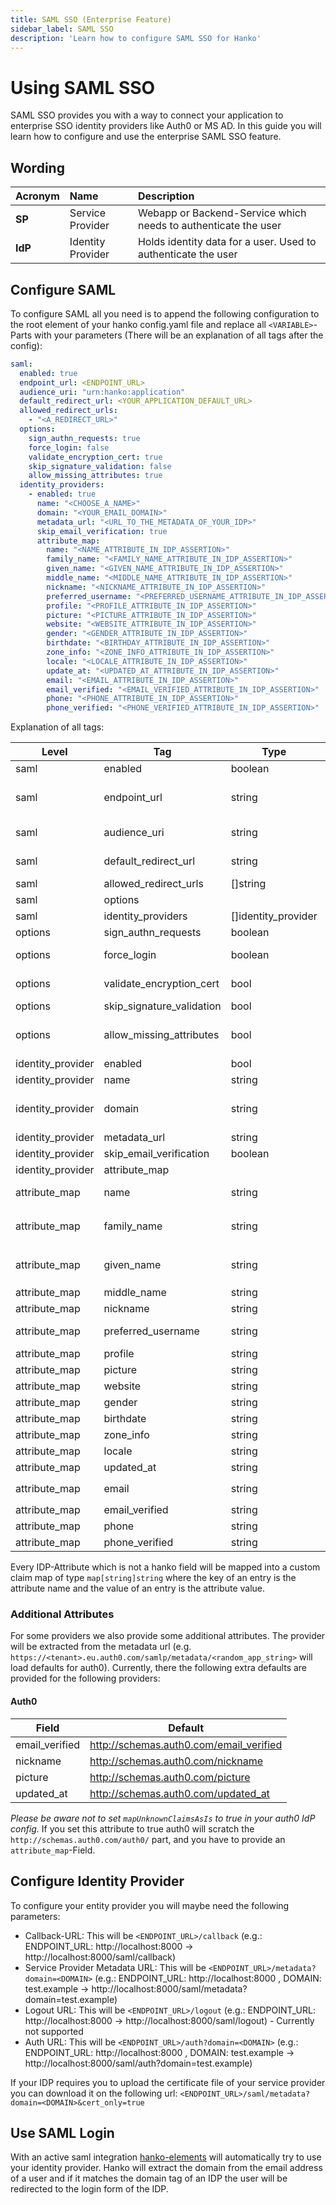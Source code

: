 ```yaml
---
title: SAML SSO (Enterprise Feature)
sidebar_label: SAML SSO
description: 'Learn how to configure SAML SSO for Hanko'
---
```



# Using SAML SSO

SAML SSO provides you with a way to connect your application to enterprise SSO identity providers like Auth0 or MS AD.
In this guide you will learn how to configure and use the enterprise SAML SSO feature.

## Wording

| Acronym | Name              | Description                                                    |
|:--------|:------------------|:---------------------------------------------------------------|
| **SP**  | Service Provider  | Webapp or Backend-Service which needs to authenticate the user |
| **IdP** | Identity Provider | Holds identity data for a user. Used to authenticate the user  |

## Configure SAML

To configure SAML all you need is to append the following configuration to the root element of your hanko config.yaml file
and replace all `<VARIABLE>`-Parts with your parameters (There will be an explanation of all tags after the config):

``` yaml showLineNumbers
saml:
  enabled: true
  endpoint_url: <ENDPOINT_URL>
  audience_uri: "urn:hanko:application"
  default_redirect_url: <YOUR_APPLICATION_DEFAULT_URL>
  allowed_redirect_urls:
    - "<A_REDIRECT_URL>"
  options:
    sign_authn_requests: true
    force_login: false
    validate_encryption_cert: true
    skip_signature_validation: false
    allow_missing_attributes: true
  identity_providers:
    - enabled: true
      name: "<CHOOSE_A_NAME>"
      domain: "<YOUR_EMAIL_DOMAIN>"
      metadata_url: "<URL_TO_THE_METADATA_OF_YOUR_IDP>"
      skip_email_verification: true
      attribute_map:
        name: "<NAME_ATTRIBUTE_IN_IDP_ASSERTION>"
        family_name: "<FAMILY_NAME_ATTRIBUTE_IN_IDP_ASSERTION>"
        given_name: "<GIVEN_NAME_ATTRIBUTE_IN_IDP_ASSERTION>"
        middle_name: "<MIDDLE_NAME_ATTRIBUTE_IN_IDP_ASSERTION>"
        nickname: "<NICKNAME_ATTRIBUTE_IN_IDP_ASSERTION>"
        preferred_username: "<PREFERRED_USERNAME_ATTRIBUTE_IN_IDP_ASSERTION>"
        profile: "<PROFILE_ATTRIBUTE_IN_IDP_ASSERTION>"
        picture: "<PICTURE_ATTRIBUTE_IN_IDP_ASSERTION>"
        website: "<WEBSITE_ATTRIBUTE_IN_IDP_ASSERTION>"
        gender: "<GENDER_ATTRIBUTE_IN_IDP_ASSERTION>"
        birthdate: "<BIRTHDAY_ATTRIBUTE_IN_IDP_ASSERTION>"
        zone_info: "<ZONE_INFO_ATTRIBUTE_IN_IDP_ASSERTION>"
        locale: "<LOCALE_ATTRIBUTE_IN_IDP_ASSERTION>"
        update_at: "<UPDATED_AT_ATTRIBUTE_IN_IDP_ASSERTION>"
        email: "<EMAIL_ATTRIBUTE_IN_IDP_ASSERTION>"
        email_verified: "<EMAIL_VERIFIED_ATTRIBUTE_IN_IDP_ASSERTION>"
        phone: "<PHONE_ATTRIBUTE_IN_IDP_ASSERTION>"
        phone_verified: "<PHONE_VERIFIED_ATTRIBUTE_IN_IDP_ASSERTION>"
```

Explanation of all tags:

| Level             | Tag                       | Type                | Explanation                                                                                                                                                     |
|-------------------|---------------------------|---------------------|-----------------------------------------------------------------------------------------------------------------------------------------------------------------|
| saml              | enabled                   | boolean             | Enables or disabled the saml api endpoints. Default: false                                                                                                      |
| saml              | endpoint_url              | string              | URL at which the SAML endpoints like metadata, callback, etc. are available (e.g. `http://example.com/api`). Will be provided as metadata for IDP               |
| saml              | audience_uri              | string              | Audience identifier. Should be unique to your app. Will be provided as metadata for IDP                                                                         |
| saml              | default_redirect_url      | string              | URL to which to redirect in case of errors or when no allowed_redirect_url is provided                                                                          |
| saml              | allowed_redirect_urls     | []string            | Array of URLs to which hanko is allowed to redirect.                                                                                                            |
| saml              | options                   |                     | Optional feature toggles for service provider operations                                                                                                        |
| saml              | identity_providers        | []identity_provider | Array of Identity Providers                                                                                                                                     |
| options           | sign_authn_requests       | boolean             | Toggle for signing initial authn requests. Default: true                                                                                                        |
| options           | force_login               | boolean             | Forces the IDP to always show a login window for the user. Default: false                                                                                       |
| options           | validate_encryption_cert  | bool                | Check if the certificate used for the encryption of the IDP responses is valid. Default: true                                                                   |
| options           | skip_signature_validation | bool                | Skip checking if the signature of a IDP response is valid. Default: false                                                                                       |
| options           | allow_missing_attributes  | bool                | allows missing attributes (e.g. the IDP specifies an phone attribute in metadata but does not send it with a SAML Assertion Response). Default: false           |
| identity_provider | enabled                   | bool                | Activates or deactivates an identity provider. Default: false                                                                                                   |
| identity_provider | name                      | string              | Easy identifiable name of a provider                                                                                                                            |
| identity_provider | domain                    | string              | At login the domain will be extracted from the users email address and then used to identify the idp to use. This tag defines for which domain the idp is used. |
| identity_provider | metadata_url              | string              | public URL where the API can fetch the IDP metadata.                                                                                                            |
| identity_provider | skip_email_verification   | boolean             | Toggles if the email_verified attribute will be checked. Default: false                                                                                         |
| identity_provider | attribute_map             |                     | Map of Attributes                                                                                                                                               |
| attribute_map     | name                      | string              | Maps a SAML Assertion Attribute to the name field in HANKO. Default Value: `http://schemas.xmlsoap.org/ws/2005/05/identity/claims/name`                         |
| attribute_map     | family_name               | string              | Maps a SAML Assertion Attribute to the family name field in HANKO. Default Value: `http://schemas.xmlsoap.org/ws/2005/05/identity/claims/surname`               |
| attribute_map     | given_name                | string              | Maps a SAML Assertion Attribute to the given name field in HANKO. Default Value: `http://schemas.xmlsoap.org/ws/2005/05/identity/claims/givenname`              |
| attribute_map     | middle_name               | string              | Maps a SAML Assertion Attribute to the middle name field in HANKO.                                                                                              |
| attribute_map     | nickname                  | string              | Maps a SAML Assertion Attribute to the nickname field in HANKO.                                                                                                 |
| attribute_map     | preferred_username        | string              | Maps a SAML Assertion Attribute to the preferred_username field in HANKO.                                                                                       |
| attribute_map     | profile                   | string              | Maps a SAML Assertion Attribute to the profile field in HANKO.                                                                                                  |
| attribute_map     | picture                   | string              | Maps a SAML Assertion Attribute to the picture field in HANKO.                                                                                                  |
| attribute_map     | website                   | string              | Maps a SAML Assertion Attribute to the website field in HANKO.                                                                                                  |
| attribute_map     | gender                    | string              | Maps a SAML Assertion Attribute to the gender field in HANKO.                                                                                                   |
| attribute_map     | birthdate                 | string              | Maps a SAML Assertion Attribute to the birthdate field in HANKO.                                                                                                |
| attribute_map     | zone_info                 | string              | Maps a SAML Assertion Attribute to the zone_info field in HANKO.                                                                                                |
| attribute_map     | locale                    | string              | Maps a SAML Assertion Attribute to the locale field in HANKO.                                                                                                   |
| attribute_map     | updated_at                | string              | Maps a SAML Assertion Attribute to the updated_at field in HANKO.                                                                                               |
| attribute_map     | email                     | string              | Maps a SAML Assertion Attribute to the email field in HANKO. Default: `http://schemas.xmlsoap.org/ws/2005/05/identity/claims/emailaddress`                      |
| attribute_map     | email_verified            | string              | Maps a SAML Assertion Attribute to the email_verified field in HANKO.                                                                                           |
| attribute_map     | phone                     | string              | Maps a SAML Assertion Attribute to the phone field in HANKO.                                                                                                    |
| attribute_map     | phone_verified            | string              | Maps a SAML Assertion Attribute to the phone_verified field in HANKO.                                                                                           |

Every IDP-Attribute which is not a hanko field will be mapped into a custom claim map of type `map[string]string` where the key of an entry is the attribute name and the value of an entry is the attribute value.

### Additional Attributes
For some providers we also provide some additional attributes. The provider will be extracted from the metadata url (e.g. `https://<tenant>.eu.auth0.com/samlp/metadata/<random_app_string>` will load defaults for auth0).
Currently, there the following extra defaults are provided for the following providers:

#### Auth0
| Field          | Default                                 |
|----------------|-----------------------------------------|
| email_verified | http://schemas.auth0.com/email_verified |
| nickname       | http://schemas.auth0.com/nickname       |
| picture        | http://schemas.auth0.com/picture        |
| updated_at     | http://schemas.auth0.com/updated_at     |

*Please be aware not to set `mapUnknownClaimsAsIs` to true in your auth0 IdP config.* If you set this attribute to true auth0
will scratch the `http://schemas.auth0.com/auth0/` part, and you have to provide an `attribute_map`-Field.

## Configure Identity Provider

To configure your entity provider you will maybe need the following parameters:

* Callback-URL: This will be `<ENDPOINT_URL>/callback` (e.g.: ENDPOINT_URL: http://localhost:8000 -> http://localhost:8000/saml/callback)
* Service Provider Metadata URL: This will be `<ENDPOINT_URL>/metadata?domain=<DOMAIN>` (e.g.: ENDPOINT_URL: http://localhost:8000 , DOMAIN: test.example -> http://localhost:8000/saml/metadata?domain=test.example)
* Logout URL: This will be `<ENDPOINT_URL>/logout` (e.g.: ENDPOINT_URL: http://localhost:8000 -> http://localhost:8000/saml/logout) - Currently not supported
* Auth URL: This will be `<ENDPOINT_URL>/auth?domain=<DOMAIN>` (e.g.: ENDPOINT_URL: http://localhost:8000 , DOMAIN: test.example -> http://localhost:8000/saml/auth?domain=test.example)

If your IDP requires you to upload the certificate file of your service provider you can download it on the following url:
`<ENDPOINT_URL>/saml/metadata?domain=<DOMAIN>&cert_only=true`

## Use SAML Login

With an active saml integration [hanko-elements](https://github.com/teamhanko/hanko/blob/main/frontend/elements/README.md) will automatically try to use your identity provider. Hanko will extract
the domain from the email address of a user and if it matches the domain tag of an IDP the user will be redirected to
the login form of the IDP.
